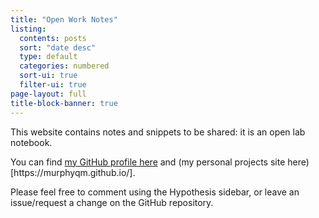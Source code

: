 ```yaml
---
title: "Open Work Notes"
listing:
  contents: posts
  sort: "date desc"
  type: default
  categories: numbered
  sort-ui: true
  filter-ui: true
page-layout: full
title-block-banner: true
---
```


This website contains notes and snippets to be shared: it is an open lab notebook.

You can find [my GitHub profile here](https://github.com/murphyqm) and (my personal projects site here)[https://murphyqm.github.io/].

Please feel free to comment using the Hypothesis sidebar, or leave an issue/request a change on the GitHub repository.

